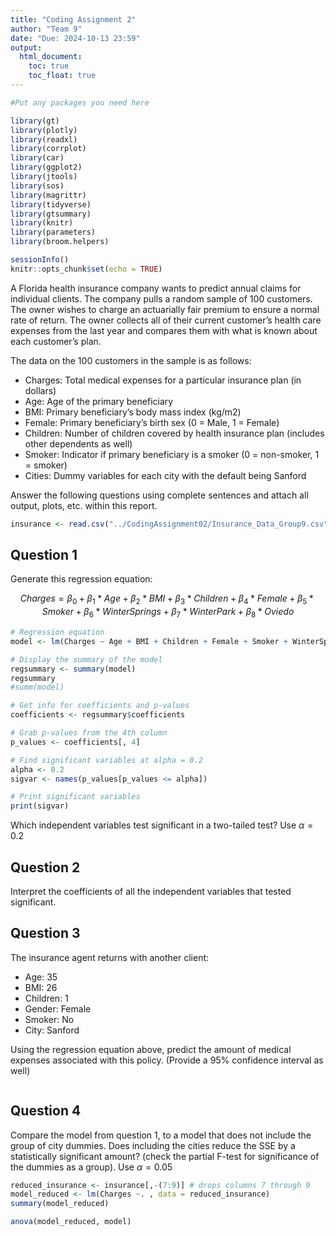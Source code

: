```yaml
---
title: "Coding Assignment 2"
author: "Team 9"
date: "Due: 2024-10-13 23:59"
output: 
  html_document:
    toc: true
    toc_float: true
---
```


```r
#Put any packages you need here

library(gt)
library(plotly)
library(readxl)
library(corrplot)
library(car)
library(ggplot2)
library(jtools)
library(sos)
library(magrittr)
library(tidyverse)
library(gtsummary)
library(knitr)
library(parameters)
library(broom.helpers)

sessionInfo()
knitr::opts_chunk$set(echo = TRUE)
```

A Florida health insurance company wants to predict annual claims for individual clients. The company pulls a random sample of 100 customers. The owner wishes to charge an actuarially fair premium to ensure a normal rate of return. The owner collects all of their current customer’s health care expenses from the last year and compares them with what is known about each customer’s plan. 

The data on the 100 customers in the sample is as follows:

-	Charges: Total medical expenses for a particular insurance plan (in dollars)
-	Age: Age of the primary beneficiary
-	BMI: Primary beneficiary’s body mass index (kg/m2)
-	Female: Primary beneficiary’s birth sex (0 = Male, 1 = Female)
-	Children: Number of children covered by health insurance plan (includes other dependents as well)
-	Smoker: Indicator if primary beneficiary is a smoker (0 = non-smoker, 1 = smoker)
-	Cities: Dummy variables for each city with the default being Sanford

Answer the following questions using complete sentences and attach all output, plots, etc. within this report.


```r

insurance <- read.csv("../CodingAssignment02/Insurance_Data_Group9.csv")
```


## Question 1

Generate this regression equation:

$$Charges = \beta_{0}+\beta_{1}*Age+\beta_{2}*BMI+\beta_{3}*Children + \beta_{4}*Female + \beta_{5}*Smoker + \beta_{6}*WinterSprings + \beta_{7}*WinterPark + \beta_{8}*Oviedo$$

```r

# Regression equation
model <- lm(Charges ~ Age + BMI + Children + Female + Smoker + WinterSprings + WinterPark + Oviedo, data = insurance)

# Display the summary of the model
regsummary <- summary(model)
regsummary
#summ(model)

# Get info for coefficients and p-values
coefficients <- regsummary$coefficients

# Grab p-values from the 4th column
p_values <- coefficients[, 4] 

# Find significant variables at alpha = 0.2
alpha <- 0.2
sigvar <- names(p_values[p_values <= alpha])

# Print significant variables
print(sigvar)

```

Which independent variables test significant in a two-tailed test? Use $\alpha = 0.2$



## Question 2

Interpret the coefficients of all the independent variables that tested significant.


## Question 3

The insurance agent returns with another client:

- Age: 35
- BMI: 26
- Children: 1
- Gender: Female
- Smoker: No
- City: Sanford

Using the regression equation above, predict the amount of medical expenses associated with this policy. (Provide a 95% confidence interval as well)

```r

```

## Question 4

Compare the model from question 1, to a model that does not include the group of city dummies. Does including the cities reduce the SSE by a statistically significant amount? (check the partial F-test for significance of the dummies as a group). Use $\alpha = 0.05$

```r

reduced_insurance <- insurance[,-(7:9)] # drops columns 7 through 9
model_reduced <- lm(Charges ~. , data = reduced_insurance) 
summary(model_reduced)

anova(model_reduced, model)

```


